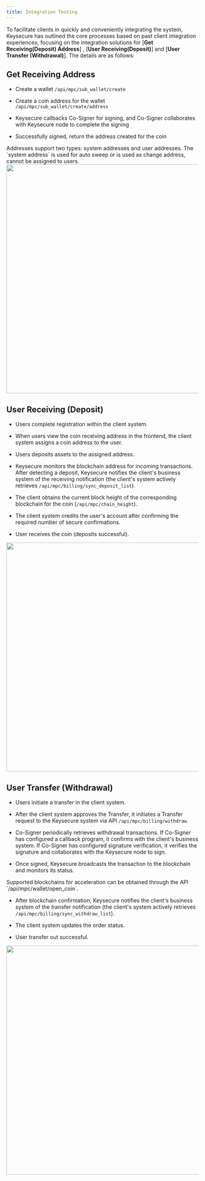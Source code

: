---
title: Integration Testing
---

To facilitate clients in quickly and conveniently integrating the system, Keysecure has outlined the core processes based on past client integration experiences, focusing on the integration solutions for [**Get Receiving(Deposit) Address**] , [**User Receiving(Deposit)**] and [**User Transfer (Withdrawal)**]. The details are as follows:

## Get Receiving Address

- Create a wallet `/api/mpc/sub_wallet/create`

- Create a coin address for the wallet `/api/mpc/sub_wallet/create/address`

- Keysecure callbacks Co-Signer for signing, and Co-Signer collaborates with Keysecure node to complete the signing

- Successfully signed, return the address created for the coin

<Warning>
Addresses support two types: system addresses and user addresses. The `system address` is used for auto sweep or is used as change address, cannot be assigned to users.
</Warning>

<div className="w-full flex items-center justify-center">
    <img src="/images/apis/Group 427320188.png" width="600"/>
</div>


## User Receiving (Deposit)
- Users complete registration within the client system.

- When users view the coin receiving address in the frontend, the client system assigns a coin address to the user.

- Users deposits assets to the assigned address.

- Keysecure monitors the blockchain address for incoming transactions. After detecting a deposit, Keysecure notifies the client's business system of the receiving notification (the client's system actively retrieves `/api/mpc/billing/sync_deposit_list`).

- The client obtains the current block height of the corresponding blockchain for the coin (`/api/mpc/chain_height`).

- The client system credits the user's account after confirming the required number of secure confirmations.

- User receives the coin (deposits successful).

<div className="w-full flex items-center justify-center">
    <img src="/images/apis/Group 427320190.png" width="600"/>
</div>

## User Transfer (Withdrawal)

- Users initiate a transfer in the client system.

- After the client system approves the Transfer, it initiates a Transfer request to the Keysecure system via API `/api/mpc/billing/withdraw`.

- Co-Signer periodically retrieves withdrawal transactions. If Co-Signer has configured a callback program, it confirms with the client's business system. If Co-Signer has configured signature verification, it verifies the signature and collaborates with the Keysecure  node to sign.

- Once signed, Keysecure broadcasts the transaction to the blockchain and monitors its status.

<Tip>
Supported blockchains for acceleration can be obtained through the API `/api/mpc/wallet/open_coin`.
</Tip>

- After blockchain confirmation, Keysecure notifies the client's business system of the transfer notification (the client's system actively retrieves `/api/mpc/billing/sync_withdraw_list`).

- The client system updates the order status.

- User transfer out successful.

<div className="w-full flex items-center justify-center">
    <img src="/images/apis/Group 427320192.png" width="600"/>
</div>